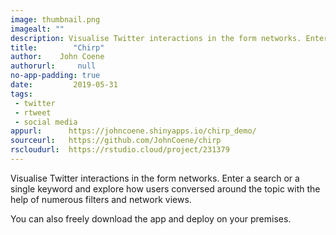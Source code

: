 ```yaml
---
image: thumbnail.png
imagealt: ""
description: Visualise Twitter interactions in the form networks. Enter a search or a single keyword and explore how users conversed around the topic with the help of numerous filters and network views.
title:        "Chirp"
author:    John Coene
authorurl:     null
no-app-padding: true
date:         2019-05-31
tags:       
 - twitter
 - rtweet
 - social media
appurl:      https://johncoene.shinyapps.io/chirp_demo/
sourceurl:   https://github.com/JohnCoene/chirp
rscloudurl:  https://rstudio.cloud/project/231379
---
```


Visualise Twitter interactions in the form networks. Enter a search or a single keyword and explore how users conversed around the topic with the help of numerous filters and network views.

You can also freely download the app and deploy on your premises.
  
